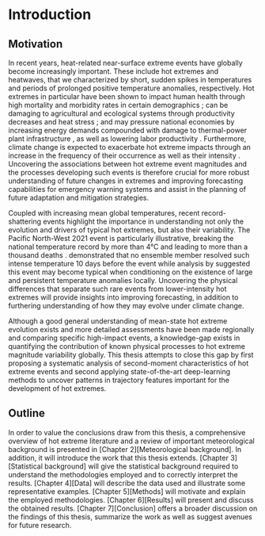 # Introduction

## Motivation 

In recent years, heat-related near-surface extreme events have globally become increasingly important. These include hot extremes and heatwaves, that we characterized by short, sudden spikes in temperatures and periods of prolonged positive temperature anomalies, respectively. Hot extremes in particular have been shown to impact human health through high mortality and morbidity rates in certain demographics \citep{medina-ramon_temperature_2007,oudin_astrom_heat_2011,green_impact_2019,ebi_hot_2021}; can be damaging to agricultural and ecological systems through productivity decreases and heat stress \citep{teixeira_global_2013,gourdji_global_2013,vogel_effects_2019}; and may pressure national economies by increasing energy demands \citep{perera_quantifying_2020} compounded with damage to thermal-power plant infrastructure \citep{entriken_impacts_2012}, as well as lowering labor productivity \citep{garcia-leon_current_2021}. Furthermore, climate change is expected to exacerbate hot extreme impacts through an increase in the frequency of their occurrence as well as their intensity \citep{slater_substantial_2021,fischer_increasing_2021,thompson_2021_2022}. Uncovering the associations between hot extreme event magnitudes and the processes developing such events is therefore crucial for more robust understanding of future changes in extremes and improving forecasting capabilities for emergency warning systems and assist in the planning of future adaptation and mitigation strategies.

Coupled with increasing mean global temperatures, recent record-shattering events highlight the importance in understanding not only the evolution and drivers of typical hot extremes, but also their variability. The Pacific North-West 2021 event is particularly illustrative, breaking the national temperature record by more than 4&deg;C and leading to more than a thousand deaths \citep{white_unprecedented_2023}. \cite{lin_2021_2022} demonstrated that no ensemble member resolved such intense temperature 10 days before the event while analysis by \cite{lucarini_typicality_2023} suggested this event may become typical when conditioning on the existence of large and persistent temperature anomalies locally. Uncovering the physical differences that separate such rare events from lower-intensity hot extremes will provide insights into improving forecasting, in addition to furthering understanding of how they may evolve under climate change. 

Although a good general understanding of mean-state hot extreme evolution exists and more detailed assessments have been made regionally and comparing specific high-impact events, a knowledge-gap exists in quantifying the contribution of known physical processes to hot extreme magnitude variability globally. This thesis attempts to close this gap by first proposing a systematic analysis of second-moment characteristics of hot extreme events and second applying state-of-the-art deep-learning methods to uncover patterns in trajectory features important for the development of hot extremes. 

## Outline

In order to value the conclusions draw from this thesis, a comprehensive overview of hot extreme literature and a review of important meteorological background is presented in [Chapter 2][Meteorological background]. In addition, it will introduce the work that this thesis extends. [Chapter 3][Statistical background] will give the statistical background required to understand the methodologies employed and to correctly interpret the results. [Chapter 4][Data] will describe the data used and illustrate some representative examples. [Chapter 5][Methods] will motivate and explain the employed methodologies. [Chapter 6][Results] will present and discuss the obtained results. [Chapter 7][Conclusion] offers a broader discussion on the findings of this thesis, summarize the work as well as suggest avenues for future research. 